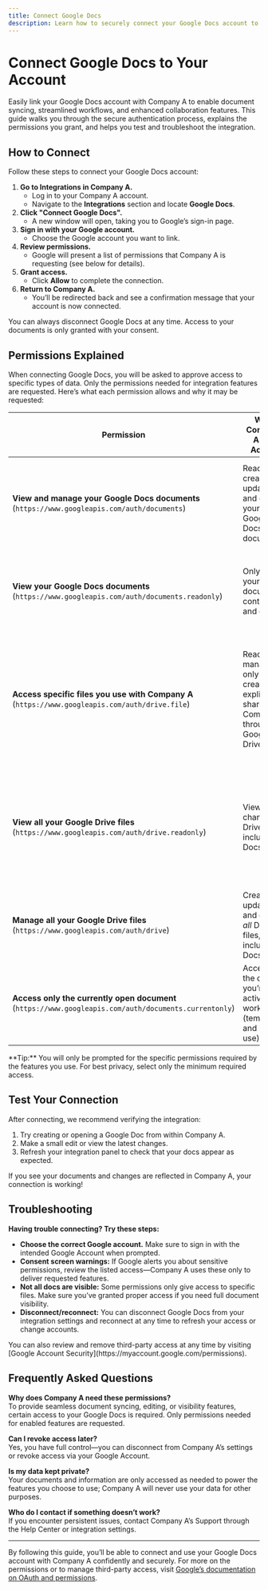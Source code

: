 ```yaml
---
title: Connect Google Docs
description: Learn how to securely connect your Google Docs account to your Company A account, what permissions are needed, and how to troubleshoot common connection issues.
---
```


# Connect Google Docs to Your Account

Easily link your Google Docs account with Company A to enable document syncing, streamlined workflows, and enhanced collaboration features. This guide walks you through the secure authentication process, explains the permissions you grant, and helps you test and troubleshoot the integration.

## How to Connect

Follow these steps to connect your Google Docs account:

1. **Go to Integrations in Company A.**
    - Log in to your Company A account.
    - Navigate to the **Integrations** section and locate **Google Docs**.
2. **Click "Connect Google Docs".**
    - A new window will open, taking you to Google’s sign-in page.
3. **Sign in with your Google account.**
    - Choose the Google account you want to link.
4. **Review permissions.**
    - Google will present a list of permissions that Company A is requesting (see below for details).
5. **Grant access.**
    - Click **Allow** to complete the connection.
6. **Return to Company A.**
    - You’ll be redirected back and see a confirmation message that your account is now connected.

<Callout type="info">
You can always disconnect Google Docs at any time. Access to your documents is only granted with your consent.
</Callout>

## Permissions Explained

When connecting Google Docs, you will be asked to approve access to specific types of data. Only the permissions needed for integration features are requested. Here’s what each permission allows and why it may be requested:

| Permission | What Company A Can Access | Why Needed |
|---|---|---|
| **View and manage your Google Docs documents**<br/>(`https://www.googleapis.com/auth/documents`) | Read, create, update, and delete your Google Docs documents. | Enables full-featured document syncing and management between Company A and your Docs. |
| **View your Google Docs documents**<br/>(`https://www.googleapis.com/auth/documents.readonly`) | Only read your document contents and details. | Required if you only want Company A to view docs, not edit or create them. |
| **Access specific files you use with Company A**<br/>(`https://www.googleapis.com/auth/drive.file`) | Read and manage only files created or explicitly shared with Company A through Google Drive. | Provides a privacy-focused option: Company A *cannot* access documents outside of those you interact with through the app. |
| **View all your Google Drive files**<br/>(`https://www.googleapis.com/auth/drive.readonly`) | View (not change) all Drive files, including Docs. | Enables read-only features across all Drive content, useful for company-wide document review processes. |
| **Manage all your Google Drive files**<br/>(`https://www.googleapis.com/auth/drive`) | Create, update, and delete *all* Drive files, including Docs. | Needed for full document lifecycle management from within Company A. |
| **Access only the currently open document**<br/>(`https://www.googleapis.com/auth/documents.currentonly`) | Access to the doc you’re actively working on (temporary and limited use). | Used for features that interact only with your open doc; minimizes data sharing. |

<Callout type="warning">
**Tip:** You will only be prompted for the specific permissions required by the features you use. For best privacy, select only the minimum required access.
</Callout>

## Test Your Connection

After connecting, we recommend verifying the integration:

1. Try creating or opening a Google Doc from within Company A.
2. Make a small edit or view the latest changes.
3. Refresh your integration panel to check that your docs appear as expected.

If you see your documents and changes are reflected in Company A, your connection is working!

## Troubleshooting

**Having trouble connecting? Try these steps:**

- **Choose the correct Google account.** Make sure to sign in with the intended Google Account when prompted.
- **Consent screen warnings:** If Google alerts you about sensitive permissions, review the listed access—Company A uses these only to deliver requested features.
- **Not all docs are visible:** Some permissions only give access to specific files. Make sure you’ve granted proper access if you need full document visibility.
- **Disconnect/reconnect:** You can disconnect Google Docs from your integration settings and reconnect at any time to refresh your access or change accounts.

<Callout type="info">
You can also review and remove third-party access at any time by visiting [Google Account Security](https://myaccount.google.com/permissions).
</Callout>

## Frequently Asked Questions

**Why does Company A need these permissions?**  
To provide seamless document syncing, editing, or visibility features, certain access to your Google Docs is required. Only permissions needed for enabled features are requested.

**Can I revoke access later?**  
Yes, you have full control—you can disconnect from Company A’s settings or revoke access via your Google Account.

**Is my data kept private?**  
Your documents and information are only accessed as needed to power the features you choose to use; Company A will never use your data for other purposes.

**Who do I contact if something doesn’t work?**  
If you encounter persistent issues, contact Company A’s Support through the Help Center or integration settings.

---
By following this guide, you’ll be able to connect and use your Google Docs account with Company A confidently and securely. For more on the permissions or to manage third-party access, visit [Google’s documentation on OAuth and permissions](https://developers.google.com/workspace/docs/api/auth).